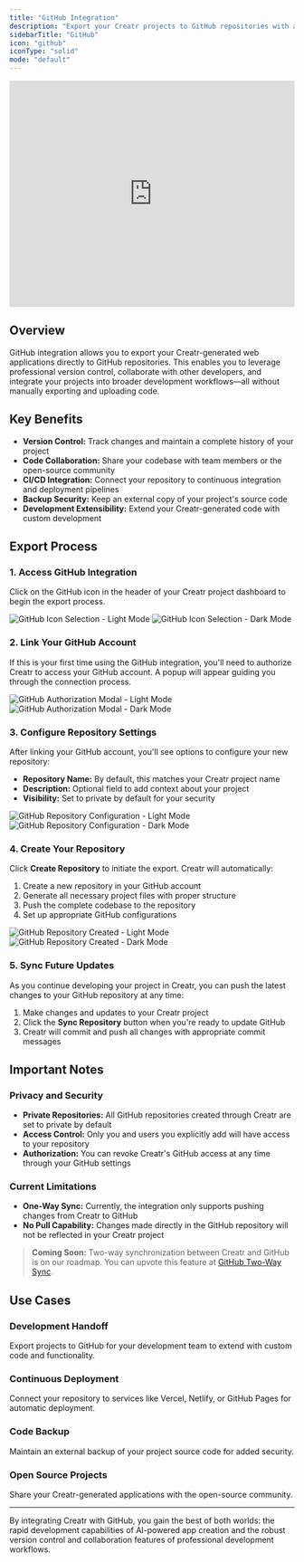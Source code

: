 ```yaml
---
title: "GitHub Integration"
description: "Export your Creatr projects to GitHub repositories with a seamless one-click process."
sidebarTitle: "GitHub"
icon: "github"
iconType: "solid"
mode: "default"
---
```


<iframe
  width="100%"
  height="400"
  src="https://www.youtube.com/embed/Gz9GVVF1TV8"
  title="GitHub Integration Tutorial"
  frameBorder="0"
  allow="accelerometer; autoplay; clipboard-write; encrypted-media; gyroscope; picture-in-picture"
  allowFullScreen
></iframe>

## Overview

GitHub integration allows you to export your Creatr-generated web applications directly to GitHub repositories. This enables you to leverage professional version control, collaborate with other developers, and integrate your projects into broader development workflows—all without manually exporting and uploading code.

## Key Benefits

- **Version Control:** Track changes and maintain a complete history of your project
- **Code Collaboration:** Share your codebase with team members or the open-source community
- **CI/CD Integration:** Connect your repository to continuous integration and deployment pipelines
- **Backup Security:** Keep an external copy of your project's source code
- **Development Extensibility:** Extend your Creatr-generated code with custom development

## Export Process

### 1. Access GitHub Integration

Click on the GitHub icon in the header of your Creatr project dashboard to begin the export process.

<img
  className="block dark:hidden mt-4 w-full rounded-xl"
  src="/images/github-select.png"
  alt="GitHub Icon Selection - Light Mode"
/>
<img
  className="hidden dark:block mt-4 w-full rounded-xl"
  src="/images/github-select.png"
  alt="GitHub Icon Selection - Dark Mode"
/>

### 2. Link Your GitHub Account

If this is your first time using the GitHub integration, you'll need to authorize Creatr to access your GitHub account. A popup will appear guiding you through the connection process.

<img
  className="block dark:hidden mt-4 w-full rounded-xl"
  src="/images/github-modal-open.png"
  alt="GitHub Authorization Modal - Light Mode"
/>
<img
  className="hidden dark:block mt-4 w-full rounded-xl"
  src="/images/github-modal-open.png"
  alt="GitHub Authorization Modal - Dark Mode"
/>

### 3. Configure Repository Settings

After linking your GitHub account, you'll see options to configure your new repository:

- **Repository Name:** By default, this matches your Creatr project name
- **Description:** Optional field to add context about your project
- **Visibility:** Set to private by default for your security

<img
  className="block dark:hidden mt-4 w-full rounded-xl"
  src="/images/github-modal-login-ok.png"
  alt="GitHub Repository Configuration - Light Mode"
/>
<img
  className="hidden dark:block mt-4 w-full rounded-xl"
  src="/images/github-modal-login-ok.png"
  alt="GitHub Repository Configuration - Dark Mode"
/>

### 4. Create Your Repository

Click **Create Repository** to initiate the export. Creatr will automatically:

1. Create a new repository in your GitHub account
2. Generate all necessary project files with proper structure
3. Push the complete codebase to the repository
4. Set up appropriate GitHub configurations

<img
  className="block dark:hidden mt-4 w-full rounded-xl"
  src="/images/github-modal-created.png"
  alt="GitHub Repository Created - Light Mode"
/>
<img
  className="hidden dark:block mt-4 w-full rounded-xl"
  src="/images/github-modal-created.png"
  alt="GitHub Repository Created - Dark Mode"
/>

### 5. Sync Future Updates

As you continue developing your project in Creatr, you can push the latest changes to your GitHub repository at any time:

1. Make changes and updates to your Creatr project
2. Click the **Sync Repository** button when you're ready to update GitHub
3. Creatr will commit and push all changes with appropriate commit messages

## Important Notes

### Privacy and Security

- **Private Repositories:** All GitHub repositories created through Creatr are set to private by default
- **Access Control:** Only you and users you explicitly add will have access to your repository
- **Authorization:** You can revoke Creatr's GitHub access at any time through your GitHub settings

### Current Limitations

- **One-Way Sync:** Currently, the integration only supports pushing changes from Creatr to GitHub
- **No Pull Capability:** Changes made directly in the GitHub repository will not be reflected in your Creatr project

> **Coming Soon:** Two-way synchronization between Creatr and GitHub is on our roadmap. You can upvote this feature at [GitHub Two-Way Sync](https://creatr.featurebase.app/p/github-two-way-sync).

## Use Cases

### Development Handoff
Export projects to GitHub for your development team to extend with custom code and functionality.

### Continuous Deployment
Connect your repository to services like Vercel, Netlify, or GitHub Pages for automatic deployment.

### Code Backup
Maintain an external backup of your project source code for added security.

### Open Source Projects
Share your Creatr-generated applications with the open-source community.

---

By integrating Creatr with GitHub, you gain the best of both worlds: the rapid development capabilities of AI-powered app creation and the robust version control and collaboration features of professional development workflows.
